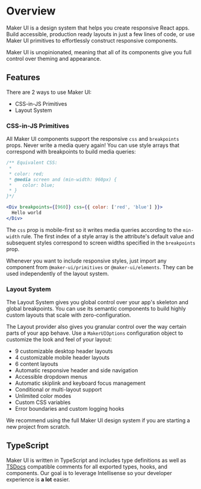 # Overview

Maker UI is a design system that helps you create responsive React apps. Build accessible, production ready layouts in just a few lines of code, or use Maker UI primitives to effortlessly construct responsive components.

Maker UI is unopinionated, meaning that all of its components give you full control over theming and appearance.

## Features

There are 2 ways to use Maker UI:

- CSS-in-JS Primitives
- Layout System

### CSS-in-JS Primitives

All Maker UI components support the responsive `css` and `breakpoints` props. Never write a media query again! You can use style arrays that correspond with breakpoints to build media queries:

```jsx
/** Equivalent CSS:
 * 
 * color: red;
 * @media screen and (min-width: 960px) {
 *    color: blue;
 * }
}*/

<Div breakpoints={[960]} css={{ color: ['red', 'blue'] }}>
  Hello world
</Div>
```

The `css` prop is mobile-first so it writes media queries according to the `min-width` rule. The first index of a style array is the attribute's default value and subsequent styles correspond to screen widths specified in the `breakpoints` prop.

Whenever you want to include responsive styles, just import any component from `@maker-ui/primitives` or `@maker-ui/elements`. They can be used independently of the layout system.

### Layout System

The Layout System gives you global control over your app's skeleton and global breakpoints. You can use its semantic components to build highly custom layouts that scale with zero-configuration.

The Layout provider also gives you granular control over the way certain parts of your app behave. Use a `MakerUIOptions` configuration object to customize the look and feel of your layout:

- 9 customizable desktop header layouts
- 4 customizable mobile header layouts
- 6 content layouts
- Automatic responsive header and side navigation
- Accessible dropdown menus
- Automatic skiplink and keyboard focus management
- Conditional or multi-layout support
- Unlimited color modes
- Custom CSS variables
- Error boundaries and custom logging hooks

<Callout>
  We recommend using the full Maker UI design system if you are starting a new
  project from scratch.
</Callout>

## TypeScript

Maker UI is written in TypeScript and includes type definitions as well as [TSDocs](https://tsdoc.org/) compatible comments for all exported types, hooks, and components. Our goal is to leverage Intellisense so your developer experience is **a lot** easier.
